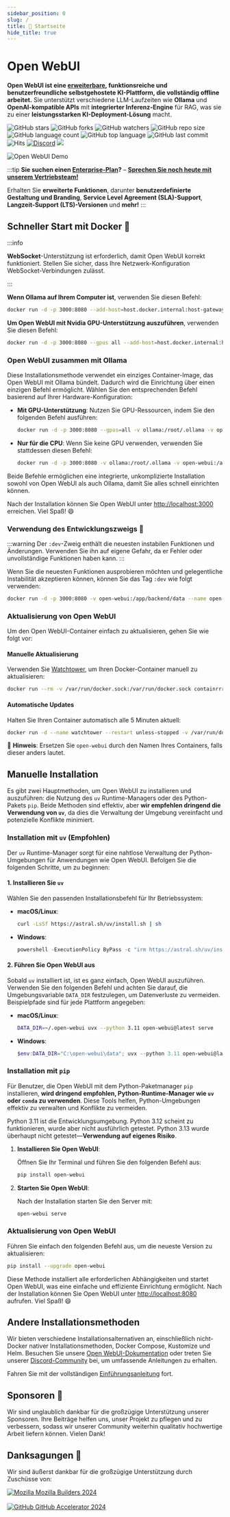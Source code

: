```yaml
---
sidebar_position: 0
slug: /
title: 🏡 Startseite
hide_title: true
---
```



# Open WebUI


**Open WebUI ist eine [erweiterbare](https://docs.openwebui.com/features/plugin/), funktionsreiche und benutzerfreundliche selbstgehostete KI-Plattform, die vollständig offline arbeitet.** Sie unterstützt verschiedene LLM-Laufzeiten wie **Ollama** und **OpenAI-kompatible APIs** mit **integrierter Inferenz-Engine** für RAG, was sie zu einer **leistungsstarken KI-Deployment-Lösung** macht.

![GitHub stars](https://img.shields.io/github/stars/open-webui/open-webui?style=social)
![GitHub forks](https://img.shields.io/github/forks/open-webui/open-webui?style=social)
![GitHub watchers](https://img.shields.io/github/watchers/open-webui/open-webui?style=social)
![GitHub repo size](https://img.shields.io/github/repo-size/open-webui/open-webui)
![GitHub language count](https://img.shields.io/github/languages/count/open-webui/open-webui)
![GitHub top language](https://img.shields.io/github/languages/top/open-webui/open-webui)
![GitHub last commit](https://img.shields.io/github/last-commit/open-webui/open-webui?color=red)
![Hits](https://hits.seeyoufarm.com/api/count/incr/badge.svg?url=https%3A%2F%2Fgithub.com%2Follama-webui%2Follama-wbui&count_bg=%2379C83D&title_bg=%23555555&icon=&icon_color=%23E7E7E7&title=hits&edge_flat=false)
[![Discord](https://img.shields.io/badge/Discord-Open_WebUI-blue?logo=discord&logoColor=white)](https://discord.gg/5rJgQTnV4s)
[![](https://img.shields.io/static/v1?label=Sponsor&message=%E2%9D%A4&logo=GitHub&color=%23fe8e86)](https://github.com/sponsors/tjbck)

![Open WebUI Demo](/images/demo.gif)

:::tip
**Sie suchen einen [Enterprise-Plan](https://docs.openwebui.com/enterprise)?** – **[Sprechen Sie noch heute mit unserem Vertriebsteam!](mailto:sales@openwebui.com)**

Erhalten Sie **erweiterte Funktionen**, darunter **benutzerdefinierte Gestaltung und Branding**, **Service Level Agreement (SLA)-Support**, **Langzeit-Support (LTS)-Versionen** und **mehr!**
:::

<TopBanners />

## Schneller Start mit Docker 🐳

:::info

**WebSocket**-Unterstützung ist erforderlich, damit Open WebUI korrekt funktioniert. Stellen Sie sicher, dass Ihre Netzwerk-Konfiguration WebSocket-Verbindungen zulässt.

:::

**Wenn Ollama auf Ihrem Computer ist**, verwenden Sie diesen Befehl:

```bash
docker run -d -p 3000:8080 --add-host=host.docker.internal:host-gateway -v open-webui:/app/backend/data --name open-webui --restart always ghcr.io/open-webui/open-webui:main
```

**Um Open WebUI mit Nvidia GPU-Unterstützung auszuführen**, verwenden Sie diesen Befehl:

```bash
docker run -d -p 3000:8080 --gpus all --add-host=host.docker.internal:host-gateway -v open-webui:/app/backend/data --name open-webui --restart always ghcr.io/open-webui/open-webui:cuda
```

### Open WebUI zusammen mit Ollama

Diese Installationsmethode verwendet ein einziges Container-Image, das Open WebUI mit Ollama bündelt. Dadurch wird die Einrichtung über einen einzigen Befehl ermöglicht. Wählen Sie den entsprechenden Befehl basierend auf Ihrer Hardware-Konfiguration:

- **Mit GPU-Unterstützung**:
  Nutzen Sie GPU-Ressourcen, indem Sie den folgenden Befehl ausführen:

  ```bash
  docker run -d -p 3000:8080 --gpus=all -v ollama:/root/.ollama -v open-webui:/app/backend/data --name open-webui --restart always ghcr.io/open-webui/open-webui:ollama
  ```

- **Nur für die CPU**:
  Wenn Sie keine GPU verwenden, verwenden Sie stattdessen diesen Befehl:

  ```bash
  docker run -d -p 3000:8080 -v ollama:/root/.ollama -v open-webui:/app/backend/data --name open-webui --restart always ghcr.io/open-webui/open-webui:ollama
  ```

Beide Befehle ermöglichen eine integrierte, unkomplizierte Installation sowohl von Open WebUI als auch Ollama, damit Sie alles schnell einrichten können.

Nach der Installation können Sie Open WebUI unter [http://localhost:3000](http://localhost:3000) erreichen. Viel Spaß! 😄

### Verwendung des Entwicklungszweigs 🌙

:::warning
Der `:dev`-Zweig enthält die neuesten instabilen Funktionen und Änderungen. Verwenden Sie ihn auf eigene Gefahr, da er Fehler oder unvollständige Funktionen haben kann.
:::

Wenn Sie die neuesten Funktionen ausprobieren möchten und gelegentliche Instabilität akzeptieren können, können Sie das Tag `:dev` wie folgt verwenden:

```bash
docker run -d -p 3000:8080 -v open-webui:/app/backend/data --name open-webui --restart always ghcr.io/open-webui/open-webui:dev
```

### Aktualisierung von Open WebUI

Um den Open WebUI-Container einfach zu aktualisieren, gehen Sie wie folgt vor:

#### Manuelle Aktualisierung
Verwenden Sie [Watchtower](https://containrrr.dev/watchtower), um Ihren Docker-Container manuell zu aktualisieren:
```bash
docker run --rm -v /var/run/docker.sock:/var/run/docker.sock containrrr/watchtower --run-once open-webui
```

#### Automatische Updates
Halten Sie Ihren Container automatisch alle 5 Minuten aktuell:
```bash
docker run -d --name watchtower --restart unless-stopped -v /var/run/docker.sock:/var/run/docker.sock containrrr/watchtower --interval 300 open-webui
```

🔧 **Hinweis**: Ersetzen Sie `open-webui` durch den Namen Ihres Containers, falls dieser anders lautet.

## Manuelle Installation

Es gibt zwei Hauptmethoden, um Open WebUI zu installieren und auszuführen: die Nutzung des `uv` Runtime-Managers oder des Python-Pakets `pip`. Beide Methoden sind effektiv, aber **wir empfehlen dringend die Verwendung von `uv`**, da dies die Verwaltung der Umgebung vereinfacht und potenzielle Konflikte minimiert.

### Installation mit `uv` (Empfohlen)

Der `uv` Runtime-Manager sorgt für eine nahtlose Verwaltung der Python-Umgebungen für Anwendungen wie Open WebUI. Befolgen Sie die folgenden Schritte, um zu beginnen:

#### 1. Installieren Sie `uv`

Wählen Sie den passenden Installationsbefehl für Ihr Betriebssystem:

- **macOS/Linux**:  
  ```bash
  curl -LsSf https://astral.sh/uv/install.sh | sh
  ```

- **Windows**:  
  ```powershell
  powershell -ExecutionPolicy ByPass -c "irm https://astral.sh/uv/install.ps1 | iex"
  ```

#### 2. Führen Sie Open WebUI aus

Sobald `uv` installiert ist, ist es ganz einfach, Open WebUI auszuführen. Verwenden Sie den folgenden Befehl und achten Sie darauf, die Umgebungsvariable `DATA_DIR` festzulegen, um Datenverluste zu vermeiden. Beispielpfade sind für jede Plattform angegeben:

- **macOS/Linux**:  
  ```bash
  DATA_DIR=~/.open-webui uvx --python 3.11 open-webui@latest serve
  ```

- **Windows**:  
  ```powershell
  $env:DATA_DIR="C:\open-webui\data"; uvx --python 3.11 open-webui@latest serve
  ```



### Installation mit `pip`

Für Benutzer, die Open WebUI mit dem Python-Paketmanager `pip` installieren, **wird dringend empfohlen, Python-Runtime-Manager wie `uv` oder `conda` zu verwenden**. Diese Tools helfen, Python-Umgebungen effektiv zu verwalten und Konflikte zu vermeiden.

Python 3.11 ist die Entwicklungsumgebung. Python 3.12 scheint zu funktionieren, wurde aber nicht ausführlich getestet. Python 3.13 wurde überhaupt nicht getestet—**Verwendung auf eigenes Risiko**.

1. **Installieren Sie Open WebUI**:  

   Öffnen Sie Ihr Terminal und führen Sie den folgenden Befehl aus:  
   ```bash
   pip install open-webui
   ```

2. **Starten Sie Open WebUI**:  

   Nach der Installation starten Sie den Server mit:  
   ```bash
   open-webui serve
   ```

### Aktualisierung von Open WebUI

Führen Sie einfach den folgenden Befehl aus, um die neueste Version zu aktualisieren:  

```bash
pip install --upgrade open-webui
```

Diese Methode installiert alle erforderlichen Abhängigkeiten und startet Open WebUI, was eine einfache und effiziente Einrichtung ermöglicht. Nach der Installation können Sie Open WebUI unter [http://localhost:8080](http://localhost:8080) aufrufen. Viel Spaß! 😄

## Andere Installationsmethoden

Wir bieten verschiedene Installationsalternativen an, einschließlich nicht-Docker nativer Installationsmethoden, Docker Compose, Kustomize und Helm. Besuchen Sie unsere [Open WebUI-Dokumentation](https://docs.openwebui.com/getting-started/) oder treten Sie unserer [Discord-Community](https://discord.gg/5rJgQTnV4s) bei, um umfassende Anleitungen zu erhalten.

Fahren Sie mit der vollständigen [Einführungsanleitung](/getting-started) fort.

## Sponsoren 🙌


<SponsorList />


Wir sind unglaublich dankbar für die großzügige Unterstützung unserer Sponsoren. Ihre Beiträge helfen uns, unser Projekt zu pflegen und zu verbessern, sodass wir unserer Community weiterhin qualitativ hochwertige Arbeit liefern können. Vielen Dank!


## Danksagungen 🙏

Wir sind äußerst dankbar für die großzügige Unterstützung durch Zuschüsse von:

<p>


  <a href="https://builders.mozilla.org/" title="Mozilla Builders 2024" target="_blank" rel="noopener">
    <img src="/images/grants/mozilla.png" alt="Mozilla" width={"300px"} style={{verticalAlign:'middle',marginRight:'12px'}} />
    <span style={{verticalAlign:'middle', fontWeight:600, fontSize:'1.05em'}}>Mozilla Builders 2024</span>
  </a>

  <br/>
  <br/>

  <a href="https://github.com/accelerator" title="GitHub Accelerator 2024" target="_blank" rel="noopener">
    <img src="/images/grants/github.png" alt="GitHub" width={"300px"} style={{verticalAlign:'middle',marginRight:'16px'}} />
    <span style={{verticalAlign:'middle', fontWeight:600, fontSize:'1.05em'}}>GitHub Accelerator 2024</span>
  </a>

  
</p>
